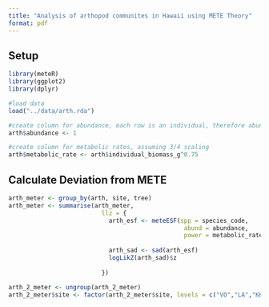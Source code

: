 ```yaml
---
title: "Analysis of arthopod communites in Hawaii using METE Theory"
format: pdf
---
```


## Setup 

```r
library(meteR)
library(ggplot2)
library(dplyr)

#load data 
load("../data/arth.rda")

#create column for abundance, each row is an individual, therefore abundance = 1
arth$abundance <- 1

#create column for metabolic rates, assuming 3/4 scaling 
arth$metabolic_rate <- arth$individual_biomass_g^0.75

```

## Calculate Deviation from METE
```r
arth_meter <- group_by(arth, site, tree)
arth_meter <- summarise(arth_meter, 
                          llz = {
                            arth_esf <- meteESF(spp = species_code,
                                                 abund = abundance,
                                                 power = metabolic_rate)
                            
                            arth_sad <- sad(arth_esf)
                            logLikZ(arth_sad)$z 
                            
                          }) 

arth_2_meter <- ungroup(arth_2_meter)
arth_2_meter$site <- factor(arth_2_meter$site, levels = c("VO","LA","KH", "MO", "KA" ))

```
